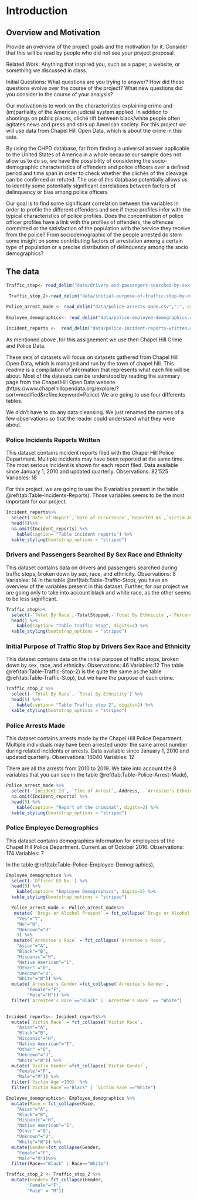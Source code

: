 # Introduction

## Overview and Motivation

Provide an overview of the project goals and the motivation for it. Consider that this will be read by people who did not see your project proposal.

Related Work: Anything that inspired you, such as a paper, a website, or something we discussed in class.

Initial Questions: What questions are you trying to answer? How did these questions evolve over the course of the project? What new questions did you consider in the course of your analysis?


Our motivation is to work on the characteristics explaining crime and (im)partiality of the American judicial system applied. In addition to shootings on public places, cliché rift between black/white people often agitates news and press and stirs up American society. For this project we will use data from Chapel Hill Open Data, which is about the crime in this sate.

By using the CHPD database, far from finding a universal answer applicable to the United States of America in a whole because our sample does not allow us to do so, we have the possibility of considering the socio-demographic characteristics of offenders and police officers over a defined period and time span in order to check whether the clichés of the cleavage can be confirmed or refuted. The use of this database potentially allows us to identify some potentially significant correlations between factors of delinquency or bias among police officers

Our goal is to find some significant correlation between the variables in order to profile the different offenders and see if these profiles infer with the typical characteristics of police profiles. 
Does the concentration of police officer profiles have a link with the profiles of offenders, the offences committed or the satisfaction of the population with the service they receive from the police?
From sociodemographic of the people arrested do stem some insight on some contributing factors of arrestation among a certain type of population or a precise distribution of delinquency among the socio demographics?



## The data

```r


Traffic_stop<- read_delim("data/drivers-and-passengers-searched-by-sex-race-and-ethnicity.csv",";", escape_double = FALSE, trim_ws = TRUE)

 Traffic_stop_2<-read_delim("data/initial-purpose-of-traffic-stop-by-drivers-sex-race-and-ethnicity.csv", ";", escape_double = FALSE, trim_ws = TRUE)
 
Police_arrest_made <- read_delim("data/police-arrests-made.csv",";", escape_double = FALSE, trim_ws = TRUE)
 
Employee_demographics<- read_delim("data/police-employee-demographics.csv",";", escape_double = FALSE, trim_ws = TRUE)

Incident_reports <-  read_delim("data/police-incident-reports-written.csv",";", escape_double = FALSE, trim_ws = TRUE)

```

As mentioned above ,for this assignement we use then Chapel Hill Crime and Police Data.

These sets of datasets will focus on datasets gathered from Chapel Hill Open Data, which is managed and run by the town of chapel hill. This readme is a compilation of information that represents what each file will be about. Most of the datasets can be understood by reading the summary page from the Chapel Hill Open Data website.(https://www.chapelhillopendata.org/explore/?sort=modified&refine.keyword=Police)
We are going to use four differents tables.

We didn't have to do any data cleansing. We just renamed the names of a few observations so that the reader could understand what they were about.


### Police Incidents Reports Written
This dataset contains incident reports filed with the Chapel Hill Police Department. Multiple incidents may have been reported at the same time. The most serious incident is shown for each report filed. Data available since January 1, 2010 and updated quarterly.
Observations: 82’525
Variables: 18

For this project, we are going to use the 6 variables present in the table \@ref(tab:Table-Incidents-Reports). Those variables seems to be the most important for our project.

```r
Incident_reports%>%
  select(`Date of Report`,`Date of Occurrence`,`Reported As`,`Victim Age`,`Victim Race`,`Victim Gender`) %>%
  head(5)%>%
  na.omit(Incident_reports) %>%
    kable(caption= "Table incident reports") %>%
  kable_styling(bootstrap_options = "striped")


``` 



### Drivers and Passengers Searched By Sex Race and Ethnicity
This dataset contains data on drivers and passengers searched during traffic stops, broken down by sex, race, and ethnicity.
Observations: 8 
Variables: 14
In the table \@ref(tab:Table-Traffic-Stop), you have an overview of the variables present in this dataset. Further, for our project we are going only to take into account black and white race, as the other seems to be less significant.

```r
Traffic_stop%>%
  select(-`Total By Race`,-TotalStopped,-`Total By Ethnicity`,-`Percent Searched`) %>%
  head() %>%
    kable(caption= "Table Traffic Stop", digits=2) %>%
  kable_styling(bootstrap_options = "striped")

``` 

### Initial Purpose of Traffic Stop by Drivers Sex Race and Ethnicity
This dataset contains data on the initial purpose of traffic stops, broken down by sex, race, and ethnicity.
Observations: 46
Variables:12
The table \@ref(tab:Table-Traffic-Stop-2) is the quite the same as the table \@ref(tab:Table-Traffic-Stop), but we have the purpose of each crime. 

```r
Traffic_stop_2 %>%
  select(-`Total By Race`,-`Total By Ethnicity`) %>%
  head(5) %>%
    kable(caption= "Table Traffic stop 2", digits=2) %>%
  kable_styling(bootstrap_options = "striped")

``` 

### Police Arrests Made
This dataset contains arrests made by the Chapel Hill Police Department. Multiple individuals may have been arrested under the same arrest number during related incidents or arrests. Data available since January 1, 2010 and updated quarterly.
Observations: 16040
Variables: 12

There are all the arrests from 2010 to 2019. We take into account the 8 variables that you can see in the table  \@ref(tab:Table-Police-Arrest-Made),

```r
Police_arrest_made %>%
  select(-`Incident Id`,-`Time of Arrest`,-Address, -`Arrestee's Ethnicity`) %>%
  na.omit(Incident_reports) %>%
  head(5) %>%
    kable(caption= "Report of the criminal", digits=2) %>%
  kable_styling(bootstrap_options = "striped")
``` 


### Police Employee Demographics
 This dataset contains demographics information for employees of the Chapel Hill Police Department. Current as of October 2016.
Observations: 174
Variables: 7

In the table \@ref(tab:Table-Police-Employee-Demographics),

```r
Employee_demographics %>%
  select(-`Officer ED No.`) %>%
  head(5) %>%
    kable(caption= "Employee Demographics", digits=2) %>%
  kable_styling(bootstrap_options = "striped")
``` 


```r
  Police_arrest_made <- Police_arrest_made%>% 
   mutate( `Drugs or Alcohol Present` = fct_collapse(`Drugs or Alcohol Present`,
    "Yes"="Y",
    "No"="N",
    "Unknown"="U"
    )) %>%
   mutate(`Arrestee's Race` = fct_collapse(`Arrestee's Race`,
    "Asian"="A",
    "Black"="B",
    "Hispanic"="H",
    "Native American"="I",
    "Other" ="O",
    "Unknown"="U",
    "White"="W")) %>%
  mutate(`Arrestee's Gender`=fct_collapse(`Arrestee's Gender`,
        "Female"="F",
        "Male"="M")) %>%
  filter(`Arrestee's Race`=="Black" | `Arrestee's Race` == "White")

  
Incident_reports<- Incident_reports%>% 
  mutate(`Victim Race` = fct_collapse(`Victim Race`,
    "Asian"="A",
    "Black"="B",
    "Hispanic"="H",
    "Native American"="I",
    "Other" ="O",
    "Unknown"="U",
    "White"="W")) %>%
  mutate(`Victim Gender`=fct_collapse(`Victim Gender`,
    "Female"="F",
    "Male"="M")) %>%
  filter(`Victim Age`<100)  %>%
  filter(`Victim Race`=="Black" | `Victim Race`=="White") 

Employee_demographics<- Employee_demographics %>%
  mutate(Race = fct_collapse(Race,
    "Asian"="A",
    "Black"="B",
    "Hispanic"="H",
    "Native American"="I",
    "Other" ="O",
    "Unknown"="U",
    "White"="W")) %>%
  mutate(Gender=fct_collapse(Gender,
    "Female"="F",
    "Male"="M"))%>%
  filter(Race=="Black" | Race=="White")

Traffic_stop_2 <- Traffic_stop_2 %>%
  mutate(Gender= fct_collapse(Gender,
        "Female"="F",
        "Male" = "M"))

```
